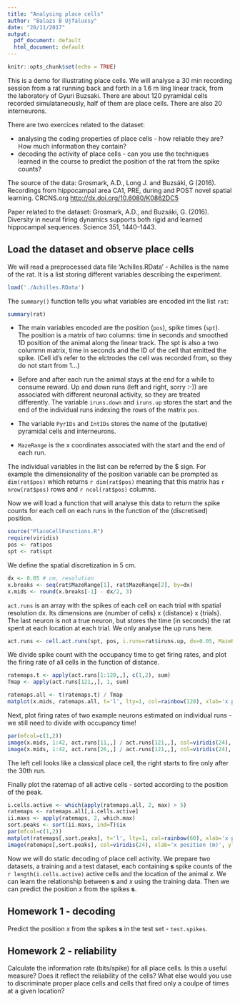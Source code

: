 ```yaml
---
title: "Analysing place cells"
author: "Balazs B Ujfalussy"
date: "20/11/2017"
output:
  pdf_document: default
  html_document: default
---
```


```r
knitr::opts_chunk$set(echo = TRUE)
```


This is a demo for illustrating place cells. We will analyse a 30 min recording session from a rat running back and forth in a 1.6 m ling linear track, from the laboratory of Gyuri Buzsaki. There are about 120 pyramidal cells recorded simulataneously, half of them are place cells. There are also 20 interneurons. 

There are two exercices related to the dataset: 

* analysing the coding properties of place cells - how reliable they are? How much information they contain?
* decoding the activity of place cells - can you use the techniques learned in the course to predict the position of the rat from the spike counts?

The source of the data:
Grosmark, A.D., Long J. and Buzsáki, G (2016). Recordings from hippocampal area CA1, PRE, during and POST novel spatial learning. CRCNS.org <http://dx.doi.org/10.6080/K0862DC5>

Paper related to the dataset:
Grosmark, A.D., and Buzsáki, G. (2016). Diversity in neural firing dynamics supports
both rigid and learned hippocampal sequences. Science 351, 1440–1443.


## Load the dataset and observe place cells

We will read a preprocessed data file 'Achilles.RData' - Achilles is the name of the rat. It is a list storing different variables describing the experiment.
```r
load('./Achilles.RData')
```

The `summary()` function tells you what variables are encoded int the list `rat`:
```r
summary(rat)
```

* The main variables encoded are the position (`pos`), spike times (`spt`). The position is a matrix of two columns: time in seconds and smoothed 1D position of the animal along the linear track. The spt is also a two colummn matrix, time in seconds and the ID of the cell that emitted the spike. (Cell id's refer to the elctrodes the cell was recorded from, so they do not start from 1...)

* Before and after each run the animal stays at the end for a while to consume reward. Up and down runs (left and right, sorry :-)) are associated with different neuronal activity, so they are treated differently. The variable `iruns.down` and `iruns.up` stores the start and the end of the individual runs indexing the rows of the matrix `pos`.

* The variable `PyrIDs` and `IntIDs` stores the name of the (putative) pyramidal cells and interneurons. 

* `MazeRange` is the x coordinates associated with the start and the end of each run. 

The individual variables in the list can be referred by the \$ sign. For example the dimensionality of the position variable can be prompted as `dim(rat$pos)` which returns `r dim(rat$pos)` meaning that this matrix has `r nrow(rat$pos)` rows and `r ncol(rat$pos)` columns.

Now we will load a function that will analyse this data to return the spike counts for each cell on each runs in the function of the (discretised) position.
```r
source("PlaceCellFunctions.R")
require(viridis)
pos <- rat$pos
spt <- rat$spt
```


We define the spatial discretization in 5 cm.
```r
dx <- 0.05 # cm, resolution 
x.breaks <- seq(rat$MazeRange[1], rat$MazeRange[2], by=dx)
x.mids <- round(x.breaks[-1] - dx/2, 3)
```


`act.runs` is an array with the spikes of each cell on each trial with spatial resolution dx. Its dimensions are {number of cells} x {distance} x {trials}. The last neuron is not a true neuron, but stores the time (in seconds) the rat spent at each location at each trial. We only analyse the up runs here.

```r
act.runs <- cell.act.runs(spt, pos, i.runs=rat$iruns.up, dx=0.05, MazeRange=rat$MazeRange, cell.IDs=rat$PyrIDs)
```


We divide spike count with the occupancy time to get firing rates, and plot the firing rate of all cells in the function of distance.
```r
ratemaps.t <- apply(act.runs[1:120,,], c(1,2), sum)
Tmap <- apply(act.runs[121,,], 1, sum)

ratemaps.all <- t(ratemaps.t) / Tmap
matplot(x.mids, ratemaps.all, t='l', lty=1, col=rainbow(120), xlab='x position (m)', ylab='firing rate (Hz)')
```

Next, plot firing rates of two example neurons estimated on individual runs - we still need to divide with occupancy time!
```r
par(mfcol=c(1,2))
image(x.mids, 1:42, act.runs[11,,] / act.runs[121,,], col=viridis(24), xlab='x position (m)', ylab='trial')
image(x.mids, 1:42, act.runs[26,,] / act.runs[121,,], col=viridis(24), xlab='x position (m)', ylab='trial')
```
The left cell looks like a classical place cell, the right starts to fire only after the 30th run.

Finally plot the ratemap of all active cells - sorted according to the position of the peak.

```r
i.cells.active <- which(apply(ratemaps.all, 2, max) > 5)
ratemaps <- ratemaps.all[,i.cells.active]
ii.maxs <- apply(ratemaps, 2, which.max)
sort.peaks <- sort(ii.maxs, ind=T)$ix
par(mfcol=c(1,2))
matplot(ratemaps[,sort.peaks], t='l', lty=1, col=rainbow(60), xlab='x position (m)', ylab='firing rate (Hz)')
image(ratemaps[,sort.peaks], col=viridis(24), xlab='x position (m)', ylab='trial')
```

Now we will do static decoding of place cell activity. We prepare two datasets, a training and a test dataset, each containing $\mathbf{s}$ spike counts of the `r length(i.cells.active)` active cells and the location of the animal $x$. We can learn the relationship between $\mathbf{s}$ and $x$ using the training data. Then we can predict the position $x$ from the spikes $\mathbf{s}$.


## Homework 1 - decoding


Predict the position $x$ from the spikes $\mathbf{s}$ in the test set - `test.spikes`.

## Homework 2 - reliability

Calculate the information rate (bits/spike) for all place cells. Is this a useful measure? Does it reflect the reliability of the cells? What else would you use to discriminate proper place cells and cells that fired only a coulpe of times at a given location?

